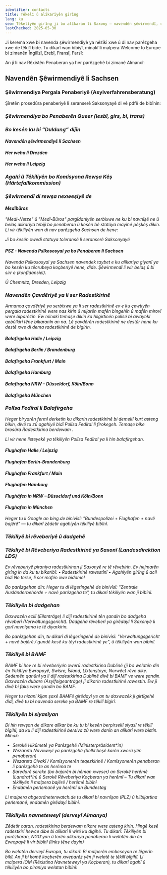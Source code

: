 ```yaml
---
identifier: contacts
title: Têkelî û alîkarîyên girîng
lang: ku
seo: Têkelîyên girîng ji bo alîkaran li Saxony – navendên şêwirmendî, desteya hukûmetê, dadgeh û kesên siyasî yên girîng ji bo kesên di xetereya vegerandinê de.
lastChecked: 2025-05-30
---
```


Ji kerema xwe bi navenda şêwirmendiyê ya nêzîkî xwe û di nav parêzgeha xwe de têkilî bide.
Tu dikarî wan bibîyî, mînakî li malpera Welcome to Europe bi zimanên Îngilîzî, Erebî, Fransî, Farsî:
<ExternalShortLink identifier="w2eu_contacts" />

An jî li nav Rêxistên Penaberan ya her parêzgehê bi zimanê Almancî:
<ExternalShortLink identifier="fluechtlingsraete" />

## Navendên Şêwirmendiyê li Sachsen

### Şêwirmendiya Pergala Penaberiyê (Asylverfahrensberatung)

Şîretên prosedûra penaberiyê li seranserê Saksonyayê di vê pdfê de bibînin:
<ExternalShortLink identifier="sfr_avbpdf" />

<Address identifier="sfr_avb" />
<Address identifier="rlc_dresden" />
<Address identifier="rlc_leipzig" />

### Şêwirmendiya bo Penaberên Queer (lesbî, girs, bi, trans)

<Address identifier="gerede_dresden" />
<Address identifier="rosalinde" />
<Address identifier="lsvd_chemnitz" />

### Bo kesên ku bi “Duldung” dijîn

#### Navendên şêwirmendiyê li Sachsen

<Address identifier="sfr_perspectives" />

#### Her weha li Drezden

<Address identifier="sfr_perspektive_bleiberecht" />
<Address identifier="rlc_dresden" />

#### Her weha li Leipzig

<Address identifier="rlc_leipzig" />
<Address identifier="space_leipzig" />

### Agahî û Têkiliyên bo Komîsyona Rewşa Kêş (Härtefallkommission)

<ExternalShortLink identifier="saxhfk_hardship" />
<Address identifier="hfksachsen" />

### Şêwirmendî di rewşa nexweşiyê de


#### Medibüros

"Medi-Netze" û "Medi-Büros" pargîdaniyên serbixwe ne ku bi navnîşê ne û belaş alîkariya tebijî bo penaberan û kesên bê statûya mayînê pêşkêş dikin.
Li vir têkiliyên wan di nav parêzgeha Sachsen de hene:

<Address identifier="medibuero_chemnitz" />
<Address identifier="medinetz_dresden" />
<Address identifier="medinetz_leipzig" />
<Address identifier="medinetz_plauen" />

Ji bo kesên xwedî statuya toleransê li seranserê Saksonyayê
<ExternalShortLink identifier="medibueros" />

#### PSZ - Navenda Psîkososyal ya bo Penaberan li Sachsen

Navenda Psîkososyal ya Sachsen navendek taybet e ku alîkariya giyanî ya bo kesên ku têcrubeya koçberiyê hene, dide.
Şêwirmendî li wir belaş û bi sirr e (konfîdansîel).

<ExternalShortLink identifier="psz" />

Û Chemnitz, Dresden, Leipzig
<Address identifier="psz_chemnitz" />
<Address identifier="psz_dresden" />
<Address identifier="psz_leipzig" />


### Navendên Çavdêriyê ya li ser Radestkirinê

Armanca çavdêriyê ya serbixwe ya li ser radestkirinê ev e ku çewtiyên pergala radestkirinê were nas kirin û mijarên mafên bingehîn û mafên mirovî were biparêzin.
Ew mînakî temaşe dikin ka hilgirtinên polîsê bi awayekî qebûlkirî têne bikaranîn an na.
Lê çavdêrên radestkirinê ne destûr hene ku destê xwe di dema radestkirinê de bigirin.

#### Balafirgeha  Halle / Leipzig
<Address identifier="airport_halle_leipzig" />

#### Balafirgeha Berlin / Brandenburg
<Address identifier="airport_berlin-brandenburg" />

#### Balafirgeha Frankfurt / Main
<Address identifier="airport_frankfurt" />

#### Balafirgeha  Hamburg
<Address identifier="airport_hh" />

#### Balafirgeha NRW – Düsseldorf, Köln/Bonn
<Address identifier="airport_nrw" />

#### Balafirgeha  München
<Address identifier="airport_munich" />

### Polîsa Fedîral li Balafirgeha

Heger biryarên fermî derketin ku dikarin radestkirinê bi demekî kurt asteng bikin, divê tu zû agahiyê bidî Polîsa Fedîral li firokegeh.
Temaşe bike brosûra <InternalShortLink identifier="ongoing-deportation"> Radestkirina berdewam </InternalShortLink >.

Li vir hene lîsteyekê ya têkiliyên Polîsa Fedîral ya li hin balafirgehan.

#### Flughafen Halle / Leipzig
<Address identifier="bupo_leipzig" />

#### Flughafen Berlin-Brandenburg
<Address identifier="bupo_ber" />

#### Flughafen Frankfurt / Main
<Address identifier="bupo_frankfurt" />

#### Flughafen Hamburg
<Address identifier="bupo_hh" />

#### Flughäfen in NRW – Düsseldorf und Köln/Bonn
<Address identifier="bupo_duesseldorf" />
<Address identifier="bupo_koeln" />

#### Flughafen in München
<Address identifier="bupo_mun" />

Heger tu li Google an bing.de binivîsî:
"Bundespolizei + Flughafen + navê bajêrê" — tu dikarî zêdetir agahiyên têkiliyê bibînî.

### Têkiliyê bi rêveberiyê û dadgehê

<Block identifier="fax" />


### Têkiliyê bi Rêveberiya Radestkirinê ya Saxonî (Landesdirektion LDS)

Ev rêveberiyê piraniya radestkirinan ji Saxonyê re tê rêvebirin.
Ev hejmarên girîng in da ku tu bikaribî:
• Radestkirinê rawestînî
• Agahiyên girîng û acil bidî
Ne terse, li ser mafên xwe bidome!

<Address identifier="lds" />

Bo parêzgehan din:
Heger tu di lêgerîngehê de binivîsî:
"Zentrale Ausländerbehörde + navê parêzgeha te", tu dikarî têkiliyên wan jî bibînî.

### Têkiliyên bi dadgehan

Daxwazên ecilî (Eilanträge) li dijî radestkirinê tên şandin bo dadgeha rêveberî (Verwaltungsgericht).
Dadgeha rêveberî ya girêdayî li Saxonyê li gorî navnîşana te tê diyarkirin.

<Address identifier="vg_chemnitz" />
<Address identifier="vg_dresden" />
<Address identifier="vg_leipzig" />

Bo parêzgehan din, tu dikarî di lêgerîngehê de binivîsî:
"Verwaltungsgericht + navê bajêrê / gundê kesê ku têyî radestkirinê ye", û têkiliyên wan bibînî.

### Têkiliyê bi BAMF

BAMF bi hev re bi rêveberiyên xwerû radestkirina Dublinê (ji bo welatên din ên Yekîtiya Ewropayê, Swîsre, Îsland, Lîxtenştayn, Norwêc) rêve dike.
Sedemên qanûnî ya li dijî radestkirina Dublinê divê bi BAMF ve were şandin.
Daxwazên dubare (Asylfolgeanträge) jî dikarin radestkirinê rawestin. Ew jî divê bi faks were şandin bo BAMF.
<Address identifier="bamf-dd" />
<Address identifier="bamf-le" />
<Address identifier="bamf-ch" />
Heger tu nizani kîjan şaxê BAMFê girêdayî ye an tu daxwazêk ji girtîgehê didî, divê tu bi navenda sereke ya BAMF re têkilî bîgirî.
<Address identifier="bamf-allg" />

### Têkiliyên bi siyasîyan

Di hin rewşan de dikare alîkar be ku tu bi kesên berpirsekî siyasî re têkilî bîgihî, da ku li dijî radestkirinê bersiva zû were danîn an alîkarî were bistîn.
Mînak:

- Serokê Hikûmetê ya Parêzgehê (Ministerpräsident*in)
- Wezareta Navxweyî ya parêzgehê (belkî beşê karên xwerû yên penaberan)
- Wezareta Civakî / Komîsyonerên teqezkirinê / Komîsyonerên penaberan li parêzgehê te an herêma te
- Şaredarê sereke (bo bajarên bi hêman xweser) an Serokê herêmê (Landrat*in) û Serokê Rêveberiya Koçberan ya herêmî
– Tu dikarî wan têkiliyên li malpera bajêrê / herêmê bibînî
- Endamên perlemanê ya herêmî an Bundestag

Li malpera abgeordnetenwatch.de tu dikarî bi navnîşan (PLZ) û hilbijartina perlemanê, endamên girêdayî bibînî.
<ExternalShortLink identifier="abgeordnetenwatch" />

### Têkiliyên navneteweyî (derveyî Almanya)

Zêdetir caran, radestkirina berdewam nikare were asteng kirin.
Hingê kesê radestkirî hewce dibe bi alîkarî li wirê ku digihê.
Tu dikarî: Têkiliyên bi parêzkaran, NGO’yan û torên alîkariya penaberan li welatên din ên Ewropayê li vir bibînî (links têne dayîn)
<ExternalShortLink identifier="w2eu_contacts" />

<ExternalShortLink identifier="elena" />

Bo welatên derveyî Ewropa, tu dikarî: Bi malperên embeseyan re lêgerîn bikî. An jî bi komê koçberên xweparêz yên ji welatê te têkilî bîgihî. Li malpera IOM (Rêxistina Navneteweyî ya Koçberan), tu dikarî agahî û têkiliyên bo piraniya welatan bibînî:

<Block identifier="return" />

